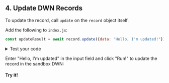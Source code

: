 <section class="docs-section">

## 4. Update DWN Records

To update the record, call `update` on the `record` object itself.

Add the following to `index.js`:
```js
const updateResult = await record.update({data: "Hello, I'm updated!"});
```

<details>
<summary>Test your code</summary>
<p>
To see the record that was updated in the DWN, add the following to <code>index.js</code>:

```js
console.log('updateResult', await record.data.text())
```

Then from the terminal, run:

```bash
node index.js
```

The output will resemble:
```
updateResult Hello, I'm updated!
```

</p>
</details>

Enter "Hello, I'm updated" in the input field and click "Run!" to update the record in the sandbox DWN:

#### Try it!

</section>
